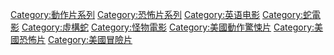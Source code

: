 
[[Category:動作片系列|Category:動作片系列]]
[[Category:恐怖片系列|Category:恐怖片系列]]
[[Category:英语电影|Category:英语电影]]
[[Category:蛇電影|Category:蛇電影]]
[[Category:虛構蛇|Category:虛構蛇]]
[[Category:怪物電影|Category:怪物電影]]
[[Category:美國動作驚悚片‎|Category:美國動作驚悚片‎]]
[[Category:美國恐怖片|Category:美國恐怖片]]
[[Category:美國冒險片|Category:美國冒險片]]